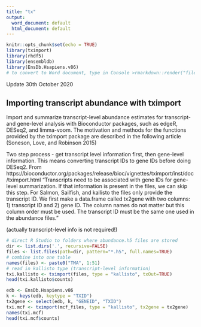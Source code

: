 ```yaml
---
title: "tx"
output:
  word_document: default
  html_document: default
---
```


```r
knitr::opts_chunk$set(echo = TRUE)
library(tximport)
library(rhdf5)
library(ensembldb)
library(EnsDb.Hsapiens.v86)
# to convert to Word document, type in Console >rmarkdown::render("file_name.Rmd")
```

Update 30th October 2020

## Importing transcript abundance with tximport

Import and summarize transcript-level abundance estimates for transcript- and gene-level analysis with Bioconductor packages, such as edgeR, DESeq2, and limma-voom. The motivation and methods for the functions provided by the tximport package are described in the following article (Soneson, Love, and Robinson 2015)

Two step process - get transcript level information first, then gene-level information. This means converting transcript IDs to gene IDs before doing DESeq2.
From https://bioconductor.org/packages/release/bioc/vignettes/tximport/inst/doc/tximport.html
"Transcripts need to be associated with gene IDs for gene-level summarization. If that information is present in the files, we can skip this step. For Salmon, Sailfish, and kallisto the files only provide the transcript ID. We first make a data.frame called tx2gene with two columns: 1) transcript ID and 2) gene ID. The column names do not matter but this column order must be used. The transcript ID must be the same one used in the abundance files."

(actually transcript-level info is not required!)


```r
# direct R Studio to folders where abundance.h5 files are stored
dir <- list.dirs('.', recursive=FALSE)
files <- list.files(path=dir, pattern="*.h5", full.names=TRUE)
# combine into one table
names(files) <- paste0("TMA", 1:51)
# read in kallisto type (transcript-level information)
txi.kallisto <- tximport(files, type = "kallisto", txOut=TRUE)
head(txi.kallisto$counts)
```

```r
edb <- EnsDb.Hsapiens.v86
k <- keys(edb, keytype = "TXID")
tx2gene <- select(edb, k, "GENEID", "TXID")
txi.mcf <- tximport(mcf_files, type = "kallisto", tx2gene = tx2gene)
names(txi.mcf)
head(txi.mcf$counts)
```

